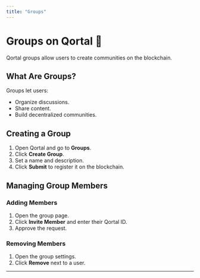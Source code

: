 ```yaml
---
title: "Groups"
---
```


# Groups on Qortal 🤝

Qortal groups allow users to create communities on the blockchain.

## What Are Groups?
Groups let users:
- Organize discussions.
- Share content.
- Build decentralized communities.

## Creating a Group
1. Open Qortal and go to **Groups**.
2. Click **Create Group**.
3. Set a name and description.
4. Click **Submit** to register it on the blockchain.

## Managing Group Members
### Adding Members
1. Open the group page.
2. Click **Invite Member** and enter their Qortal ID.
3. Approve the request.

### Removing Members
1. Open the group settings.
2. Click **Remove** next to a user.

---
